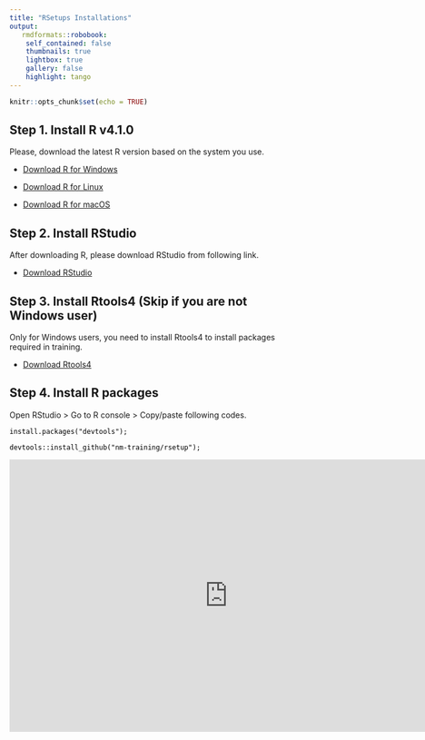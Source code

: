 ```yaml
---
title: "RSetups Installations"
output:
   rmdformats::robobook:
    self_contained: false
    thumbnails: true
    lightbox: true
    gallery: false
    highlight: tango
---
```


```r
knitr::opts_chunk$set(echo = TRUE)
```

<style>code {color: #000000 !important;} </style>


## Step 1. Install R v4.1.0

Please, download the latest R version based on the system you use.

-   [Download R for Windows](https://cran.r-project.org/bin/windows/base/)

-   [Download R for Linux](https://cran.r-project.org/bin/linux/)

-   [Download R for macOS](https://cran.r-project.org/bin/macosx/)

## Step 2. Install RStudio 

After downloading R, please download RStudio from following link.

-   [Download RStudio](https://www.rstudio.com/products/rstudio/download/#download)

## Step 3. Install Rtools4 (Skip if you are not Windows user)

Only for Windows users, you need to install Rtools4 to install packages required in training. 

-   [Download Rtools4](https://cran.r-project.org/bin/windows/Rtools/)

## Step 4. Install R packages

Open RStudio > Go to R console > Copy/paste following codes.

`install.packages("devtools");`

`devtools::install_github("nm-training/rsetup");`


<iframe width="768" height="480" src="https://www.youtube.com/embed/u1r5XTqrCTQ?start=130&rel=0" title="YouTube video player" frameborder="0" allow="accelerometer; clipboard-write; encrypted-media; gyroscope; picture-in-picture" allowfullscreen></iframe>







